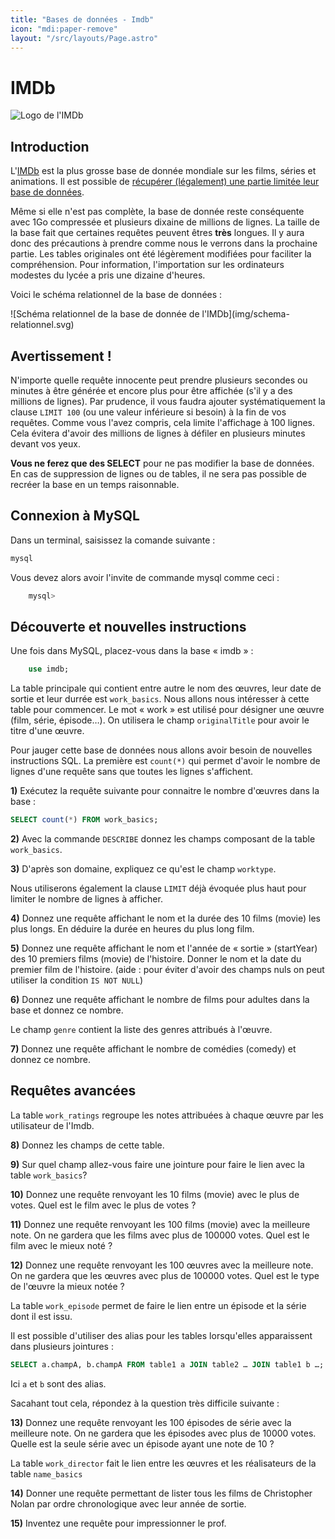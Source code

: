 ```yaml
---
title: "Bases de données - Imdb"
icon: "mdi:paper-remove"
layout: "/src/layouts/Page.astro"
---
```


# IMDb

![Logo de l'IMDb](/public/imdb.svg)

## Introduction

L'[IMDb](https://imdb.com) est la plus grosse base de donnée mondiale sur les
films, séries et animations. Il est possible de [récupérer (légalement) une
partie limitée leur base de données](/outils/imdb-database).

Même si elle n'est pas complète, la base de donnée reste conséquente avec 1Go
compressée et plusieurs dixaine de millions de lignes. La taille de la base
fait que certaines requêtes peuvent êtres **très** longues. Il y aura donc des
précautions à prendre comme nous le verrons dans la prochaine partie. Les
tables originales ont été légèrement modifiées pour faciliter la
compréhension. Pour information, l'importation sur les ordinateurs modestes du
lycée a pris une dizaine d'heures.

Voici le schéma relationnel de la base de données :

![Schéma relationnel de la base de donnée de l'IMDb](img/schema-
relationnel.svg)

## Avertissement !

N'importe quelle requête innocente peut prendre plusieurs secondes ou minutes
à être générée et encore plus pour être affichée (s'il y a des millions de
lignes). Par prudence, il vous faudra ajouter systématiquement la clause
`LIMIT 100` (ou une valeur inférieure si besoin) à la fin de vos requêtes.
Comme vous l'avez compris, cela limite l'affichage à 100 lignes. Cela évitera
d'avoir des millions de lignes à défiler en plusieurs minutes devant vos yeux.

**Vous ne ferez que des SELECT** pour ne pas modifier la base de données. En
cas de suppression de lignes ou de tables, il ne sera pas possible de recréer
la base en un temps raisonnable.

## Connexion à MySQL

Dans un terminal, saisissez la comande suivante :

```bash
mysql
```

Vous devez alors avoir l'invite de commande mysql comme ceci :

```bash
    mysql>
```

## Découverte et nouvelles instructions

Une fois dans MySQL, placez-vous dans la base « imdb » :

```sql
    use imdb;
```

La table principale qui contient entre autre le nom des œuvres, leur date de
sortie et leur durrée est `work_basics`. Nous allons nous intéresser à cette
table pour commencer. Le mot « work » est utilisé pour désigner une œuvre
(film, série, épisode…). On utilisera le champ `originalTitle` pour avoir le
titre d'une œuvre.

Pour jauger cette base de données nous allons avoir besoin de nouvelles
instructions SQL. La première est `count(*)` qui permet d'avoir le nombre de
lignes d'une requête sans que toutes les lignes s'affichent.

**1)** Exécutez la requête suivante pour connaitre le nombre d'œuvres dans la
base :

```sql
SELECT count(*) FROM work_basics;
```

**2)** Avec la commande `DESCRIBE` donnez les champs composant de la table
`work_basics`.

**3)** D'après son domaine, expliquez ce qu'est le champ `worktype`.

Nous utiliserons également la clause `LIMIT` déjà évoquée plus haut pour
limiter le nombre de lignes à afficher.

**4)** Donnez une requête affichant le nom et la durée des 10 films (movie)
les plus longs. En déduire la durée en heures du plus long film.

**5)** Donnez une requête affichant le nom et l'année de « sortie »
(startYear) des 10 premiers films (movie) de l'histoire. Donner le nom et la
date du premier film de l'histoire. (aide : pour éviter d'avoir des champs
nuls on peut utiliser la condition `IS NOT NULL`)

**6)** Donnez une requête affichant le nombre de films pour adultes dans la
base et donnez ce nombre.

Le champ `genre` contient la liste des genres attribués à l'œuvre.

**7)** Donnez une requête affichant le nombre de comédies (comedy) et donnez
ce nombre.

## Requêtes avancées

La table `work_ratings` regroupe les notes attribuées à chaque œuvre par les
utilisateur de l'Imdb.

**8)** Donnez les champs de cette table.

**9)** Sur quel champ allez-vous faire une jointure pour faire le lien avec la
table `work_basics`?

**10)** Donnez une requête renvoyant les 10 films (movie) avec le plus de
votes. Quel est le film avec le plus de votes ?

**11)** Donnez une requête renvoyant les 100 films (movie) avec la meilleure
note. On ne gardera que les films avec plus de 100000 votes. Quel est le film
avec le mieux noté ?

**12)** Donnez une requête renvoyant les 100 œuvres avec la meilleure note. On
ne gardera que les œuvres avec plus de 100000 votes. Quel est le type de
l'œuvre la mieux notée ?

La table `work_episode` permet de faire le lien entre un épisode et la série
dont il est issu.

Il est possible d'utiliser des alias pour les tables lorsqu'elles apparaissent
dans plusieurs jointures :

```sql
SELECT a.champA, b.champA FROM table1 a JOIN table2 … JOIN table1 b …;
```

Ici `a` et `b` sont des alias.

Sacahant tout cela, répondez à la question très difficile suivante :

**13)** Donnez une requête renvoyant les 100 épisodes de série avec la
meilleure note. On ne gardera que les épisodes avec plus de 10000 votes.
Quelle est la seule série avec un épisode ayant une note de 10 ?

La table `work_director` fait le lien entre les œuvres et les réalisateurs de
la table `name_basics`

**14)** Donner une requête permettant de lister tous les films de Christopher
Nolan par ordre chronologique avec leur année de sortie.

**15)** Inventez une requête pour impressionner le prof.
